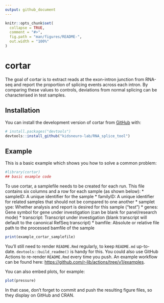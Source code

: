 ```yaml
---
output: github_document
---
```


<!-- README.md is generated from README.Rmd. Please edit that file -->

```r
knitr::opts_chunk$set(
  collapse = TRUE,
  comment = "#>",
  fig.path = "man/figures/README-",
  out.width = "100%"
)
```

# cortar

<!-- badges: start -->
<!-- badges: end -->

The goal of cortar is to extract reads at the exon-intron junction from RNA-seq
and report the proportion of splicing events across each intron. By comparing
these values to controls, deviations from normal splicing can be characterised
in test samples.

## Installation

You can install the development version of cortar from [GitHub](https://github.com/) with:

``` r
# install.packages("devtools")
devtools::install_github("kidsneuro-lab/RNA_splice_tool")
```

## Example

This is a basic example which shows you how to solve a common problem:

```r
#library(cortar)
## basic example code
```

To use cortar, a samplefile needs to be created for each run. This file
contains six columns and a row for each sample (as shown below):
* sampleID: A unique identifier for the sample
* familyID: A unique identifier for related samples that should not be compared
to one another
* samplet ype: Whether analysis and report is desired for this sample ("test")
* genes: Gene symbol for gene under investigation (can be blank for
panel/research mode)
* transcript: Transcript under investigation (blank transcript will default to
the canonical RefSeq transcript)
* bamfile: Absolute or relative file path to the processed bamfile of the sample

```r
print(example_cortar_samplefile)
```

You'll still need to render `README.Rmd` regularly, to keep `README.md` up-to-date. `devtools::build_readme()` is handy for this. You could also use GitHub Actions to re-render `README.Rmd` every time you push. An example workflow can be found here: <https://github.com/r-lib/actions/tree/v1/examples>.

You can also embed plots, for example:

```r
plot(pressure)
```

In that case, don't forget to commit and push the resulting figure files, so they display on GitHub and CRAN.

